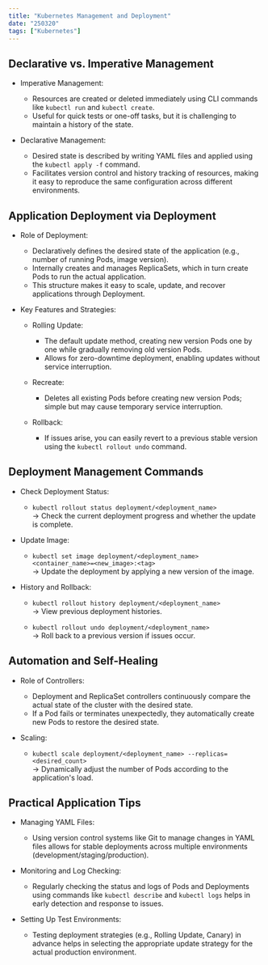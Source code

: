 ```yaml
---
title: "Kubernetes Management and Deployment"
date: "250320"
tags: ["Kubernetes"]
---
```


## Declarative vs. Imperative Management

- Imperative Management:

  - Resources are created or deleted immediately using CLI commands like `kubectl run` and `kubectl create`.
  - Useful for quick tests or one-off tasks, but it is challenging to maintain a history of the state.

- Declarative Management:

  - Desired state is described by writing YAML files and applied using the `kubectl apply -f` command.
  - Facilitates version control and history tracking of resources, making it easy to reproduce the same configuration across different environments.

## Application Deployment via Deployment

- Role of Deployment:

  - Declaratively defines the desired state of the application (e.g., number of running Pods, image version).
  - Internally creates and manages ReplicaSets, which in turn create Pods to run the actual application.
  - This structure makes it easy to scale, update, and recover applications through Deployment.

- Key Features and Strategies:

  - Rolling Update:

    - The default update method, creating new version Pods one by one while gradually removing old version Pods.
    - Allows for zero-downtime deployment, enabling updates without service interruption.

  - Recreate:

    - Deletes all existing Pods before creating new version Pods; simple but may cause temporary service interruption.

  - Rollback:

    - If issues arise, you can easily revert to a previous stable version using the `kubectl rollout undo` command.

## Deployment Management Commands

- Check Deployment Status:

  - `kubectl rollout status deployment/<deployment_name>`  
    → Check the current deployment progress and whether the update is complete.

- Update Image:

  - `kubectl set image deployment/<deployment_name> <container_name>=<new_image>:<tag>`  
    → Update the deployment by applying a new version of the image.

- History and Rollback:

  - `kubectl rollout history deployment/<deployment_name>`  
    → View previous deployment histories.

  - `kubectl rollout undo deployment/<deployment_name>`  
    → Roll back to a previous version if issues occur.

## Automation and Self-Healing

- Role of Controllers:

  - Deployment and ReplicaSet controllers continuously compare the actual state of the cluster with the desired state.
  - If a Pod fails or terminates unexpectedly, they automatically create new Pods to restore the desired state.

- Scaling:

  - `kubectl scale deployment/<deployment_name> --replicas=<desired_count>`  
    → Dynamically adjust the number of Pods according to the application's load.

## Practical Application Tips

- Managing YAML Files:

  - Using version control systems like Git to manage changes in YAML files allows for stable deployments across multiple environments (development/staging/production).

- Monitoring and Log Checking:

  - Regularly checking the status and logs of Pods and Deployments using commands like `kubectl describe` and `kubectl logs` helps in early detection and response to issues.

- Setting Up Test Environments:

  - Testing deployment strategies (e.g., Rolling Update, Canary) in advance helps in selecting the appropriate update strategy for the actual production environment.
